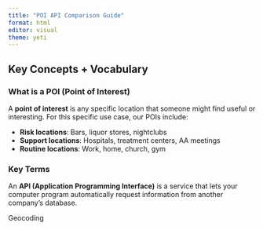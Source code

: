 ```yaml
---
title: "POI API Comparison Guide"
format: html
editor: visual
theme: yeti
---
```


## Key Concepts + Vocabulary

### What is a POI (Point of Interest)

A **point of interest** is any specific location that someone might find useful or interesting. For this specific use case, our POIs include:

-   **Risk locations**: Bars, liquor stores, nightclubs
-   **Support locations**: Hospitals, treatment centers, AA meetings
-   **Routine locations**: Work, home, church, gym

### Key Terms

An **API (Application Programming Interface)** is a service that lets your computer program automatically request information from another company's database. 

Geocoding